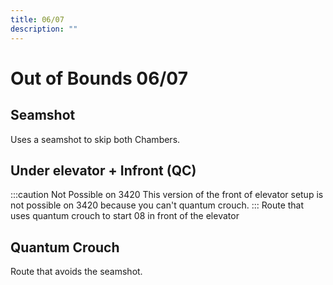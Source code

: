 ```yaml
---
title: 06/07
description: ""
---
```


# Out of Bounds 06/07


<Tabs queryString="tab" defaultValue="beginner" className="tabs tabs--block">
<TabItem value="beginner" label="Beginner" attributes={{className: "beginner"}}>

## Seamshot

Uses a seamshot to skip both Chambers.

<YouTube url="https://youtu.be/D-PwpRJB-gM"/>

</TabItem>
<TabItem value="advanced" label="Advanced" attributes={{className: "advanced"}}>

## Under elevator + Infront (QC)

:::caution Not Possible on 3420
This version of the front of elevator setup is not possible on 3420 because you can't quantum crouch.
:::
Route that uses quantum crouch to start 08 in front of the elevator

<YouTube url="https://youtu.be/Z9Smd_IAJg4"/>

</TabItem>
<TabItem value="outdated" label="Outdated" attributes={{className: "outdated"}}>

## Quantum Crouch

Route that avoids the seamshot.

<YouTube url="https://www.youtube.com/watch?v=mgJZELwHVPI"/>

</TabItem>
</Tabs>